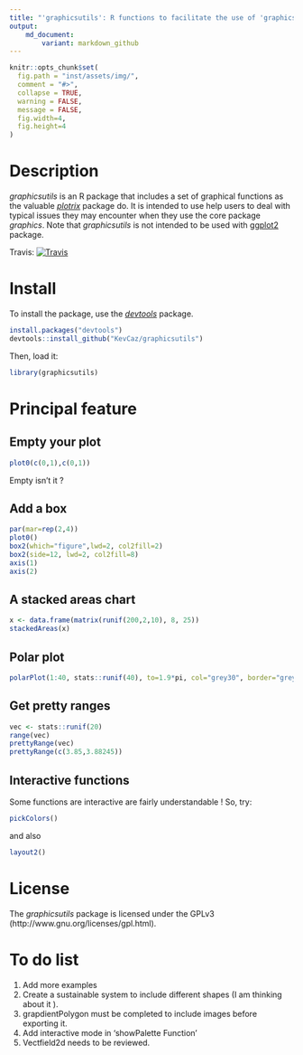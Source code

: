 ```yaml
---
title: "'graphicsutils': R functions to facilitate the use of 'graphics'"
output:
    md_document:
        variant: markdown_github
---
```



```r
knitr::opts_chunk$set(
  fig.path = "inst/assets/img/",
  comment = "#>",
  collapse = TRUE,
  warning = FALSE,
  message = FALSE,
  fig.width=4,
  fig.height=4
)
```


# Description

*graphicsutils* is an R package that includes a set of graphical functions as the valuable [*plotrix*](http://cran.r-project.org/web/packages/plotrix/index.html) package do. It is intended to use help users to deal with typical issues they may encounter when they use the core package *graphics*. Note that *graphicsutils* is not intended to be used with [ggplot2](http://cran.r-project.org/web/packages/ggplot2/index.html) package.

Travis: [![Travis](https://travis-ci.org/KevCaz/graphicsutils.svg?branch=master)](https://travis-ci.org/KevCaz/graphicsutils)



# Install

To install the package, use the [*devtools*](http://cran.r-project.org/web/packages/devtools/index.html) package.

```r
install.packages("devtools")
devtools::install_github("KevCaz/graphicsutils")
```

Then, load it:

```r
library(graphicsutils)
```


# Principal feature

## Empty your plot

```r
plot0(c(0,1),c(0,1))
```
Empty isn't it ?

## Add a box

```r
par(mar=rep(2,4))
plot0()
box2(which="figure",lwd=2, col2fill=2)
box2(side=12, lwd=2, col2fill=8)
axis(1)
axis(2)
```

## A stacked areas chart

```r
x <- data.frame(matrix(runif(200,2,10), 8, 25))
stackedAreas(x)
```

## Polar plot

```r
polarPlot(1:40, stats::runif(40), to=1.9*pi, col="grey30", border="grey80")
```

## Get pretty ranges

```r
vec <- stats::runif(20)
range(vec)
prettyRange(vec)
prettyRange(c(3.85,3.88245))
```

## Interactive functions

Some functions are interactive are fairly understandable !
So, try:

```r
pickColors()
```
and also

```r
layout2()
```





# License
The *graphicsutils* package is licensed under the GPLv3 (http://www.gnu.org/licenses/gpl.html).



# To do list

1. Add more examples
2. Create a sustainable system to include different shapes (I am thinking about it ).
2. grapdientPolygon must be completed to include images before exporting it.
2. Add interactive mode in 'showPalette Function'
2. Vectfield2d needs to be reviewed.
